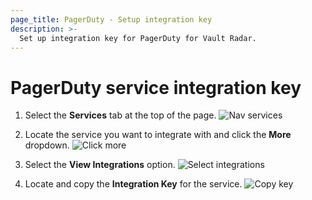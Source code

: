 ```yaml
---
page_title: PagerDuty - Setup integration key
description: >-
  Set up integration key for PagerDuty for Vault Radar.
---
```


# PagerDuty service integration key

1. Select the **Services** tab at the top of the page.
   ![Nav services](/img/docs/vault-radar/integrations/pagerduty/integration-key/pagerduty-services-tab.png)

1. Locate the service you want to integrate with and click the **More** dropdown.
   ![Click more](/img/docs/vault-radar/integrations/pagerduty/integration-key/pagerduty-services-more.png)

1. Select the **View Integrations** option.
   ![Select integrations](/img/docs/vault-radar/integrations/pagerduty/integration-key/pagerduty-view-integrations.png)

1. Locate and copy the **Integration Key** for the service.
   ![Copy key](/img/docs/vault-radar/integrations/pagerduty/integration-key/pagerduty-integration-key.png)
